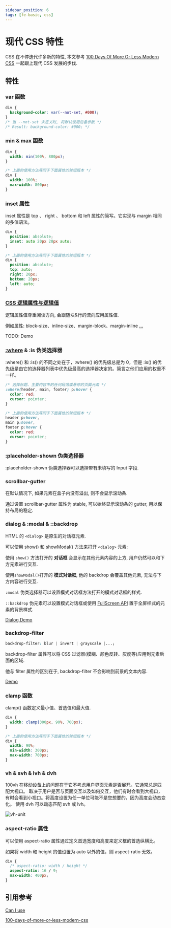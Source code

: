```yaml
---
sidebar_position: 6
tags: [fe-basic, css]
---
```


# 现代 CSS 特性

CSS 在不停迭代许多新的特性, 本文参考 [100 Days Of More Or Less Modern CSS](https://www.matuzo.at/blog/2022/100-days-of-more-or-less-modern-css/) 一起跟上现代 CSS 发展的步伐.

## 特性

### var 函数

```css
div {
  background-color: var(--not-set, #000);
}
/* 当 --not-set 未定义时, 将默认使用后备参数 */
/* Result: background-color: #000; */
```

### min & max 函数

```css
div {
  width: min(100%, 800px);
}

/* 上面的使用方法等同于下面属性的较短版本 */
div {
  width: 100%;
  max-width: 800px;
}
```

### inset 属性

inset 属性是 top 、 right 、 bottom 和 left 属性的简写。它实现与 margin 相同的多值语法。

```css
div {
  position: absolute;
  inset: auto 20px 20px auto;
}

/* 上面的使用方法等同于下面属性的较短版本 */
div {
  position: absolute;
  top: auto;
  right: 20px;
  bottom: 20px;
  left: auto;
}
```

### [CSS 逻辑属性与逻辑值](https://developer.mozilla.org/zh-CN/docs/Web/CSS/CSS_logical_properties_and_values/Basic_concepts_of_logical_properties_and_values)

逻辑属性值尊重阅读方向, 会跟随块&行的流向应用属性值.

例如属性: block-size、inline-size、margin-block、margin-inline [...](https://developer.mozilla.org/zh-CN/docs/Web/CSS/CSS_logical_properties_and_values#%E5%8F%82%E8%80%83)

TODO: Demo

### [:where](https://developer.mozilla.org/zh-CN/docs/Web/CSS/:where) & :is 伪类选择器

:where() 和 :is() 的不同之处在于，:where() 的优先级总是为 0，但是 :is() 的优先级是由它的选择器列表中优先级最高的选择器决定的。简言之他们应用的权重不一样。

```css
/* 选择标题、主要内容中的任何段落或悬停的页脚元素 */
:where(header, main, footer) p:hover {
  color: red;
  cursor: pointer;
}

/* 上面的使用方法等同于下面属性的较短版本 */
header p:hover,
main p:hover,
footer p:hover {
  color: red;
  cursor: pointer;
}
```

### :placeholder-shown 伪类选择器

:placeholder-shown 伪类选择器可以选择带有未填写的 Input 字段.

### scrollbar-gutter

在默认情况下, 如果元素在盒子内没有溢出, 则不会显示滚动条.

通过设置 scrollbar-gutter 属性为 stable, 可以始终显示滚动条的 gutter, 用以保持布局的稳定.

### dialog & :modal & ::backdrop

HTML 的 `<dialog>` 是原生的对话框元素.

可以使用 show() 和 showModal() 方法来打开 `<dialog>` 元素:

使用 `show()` 方法打开的 **对话框** 会显示在其他元素内容的上方, 用户仍然可以和下方元素进行交互.

使用`showModal()`打开的 **模式对话框**, 他的 backdrop 会覆盖其他元素, 无法与下方内容进行交互.

`:modal` 伪类选择器可以设置模式对话框方法打开的模式对话框的样式.

`::backdrop` 伪元素可以设置模式对话框或使用 [FullScreen API](https://developer.mozilla.org/zh-CN/docs/Web/API/Fullscreen_API) 置于全屏样式的元素的背景样式.

[Dialog Demo](https://codepen.io/Dnevend/pen/VwgyVNm)

### backdrop-filter

```css
backdrop-filter: blur | invert | grayscale |...;
```

backdrop-filter 属性可以将 CSS 过滤器(模糊、颜色反转、灰度等)应用到元素后面的区域.

他与 filter 属性的区别在于, backdrop-filter 不会影响到前景的文本内容.

[Demo](https://codepen.io/Dnevend/pen/xxMYMpY)

### clamp 函数

clamp() 函数定义最小值、首选值和最大值.

```css
div {
  width: clamp(300px, 90%, 700px);
}

/* 上面的使用方法等同于下面属性的较短版本 */
div {
  width: 90%;
  min-width: 300px;
  max-width: 700px;
}
```

### vh & svh & lvh & dvh

100vh 在移动设备上的问题在于它不考虑用户界面元素是否展开。它通常总是匹配大视口。
取决于用户是否与页面交互以及如何交互，他们有时会看到大视口，有时会看到小视口。将高度设置为任一单位可能不是您想要的，因为高度会动态变化。
使用 dvh 可以动态匹配 svh 或 lvh。

![vh-unit](./vh-unit.jpg)

### aspect-ratio 属性

可以使用 aspect-ratio 属性通过定义首选宽度和高度来定义框的首选纵横比。

如果将 width 和 height 的值设置为 auto 以外的值，则 aspect-ratio 无效。

```css
div {
  /* aspect-ratio: width / height */
  aspect-ratio: 16 / 9;
  max-width: 400px;
}
```

## 引用参考

[Can I use](https://caniuse.com/)

[100-days-of-more-or-less-modern-css](https://www.matuzo.at/blog/2022/100-days-of-more-or-less-modern-css/)
